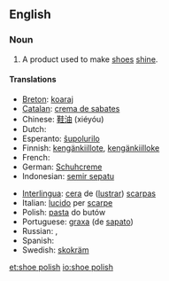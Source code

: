 ==English==

===Noun===
{{en-noun|sg=[[shoe]] [[polish]]|es}}

# A product used to make [[shoe]]s [[shine]].

====Translations====
{{trans-top|product used to make shoes shine}}
* [[Breton]]: [[koaraj]] {{m}}
* [[Catalan]]: [[crema de sabates]] {{f}}
* Chinese: [[鞋油]] (xiéyóu)
* Dutch: {{t-|nl|schoensmeer|n}}
* Esperanto: [[ŝupolurilo]]
* Finnish: [[kengänkiillote]], [[kengänkiilloke]]
* French: {{t+|fr|cirage|m}}
* German: [[Schuhcreme]] {{f}}
* Indonesian: [[semir sepatu]]
{{trans-mid}}
* [[Interlingua]]: [[cera]] de ([[lustrar]]) [[scarpa]]s
* Italian: [[lucido]] per [[scarpe]]
* Polish: [[pasta#Polish|pasta]] do butów
* Portuguese: [[graxa]] (de [[sapato]]) {{f}}
* Russian: {{t+|ru|вакса|f|tr=váksa|sc=Cyrl}}, {{t-|ru|крем для обуви|m|tr=krem dlja óbuvi|sc=Cyrl}}
* Spanish: {{t+|es|betún|m}}
* Swedish: [[skokräm]] {{c}}
{{trans-bottom}}

[[et:shoe polish]]
[[io:shoe polish]]